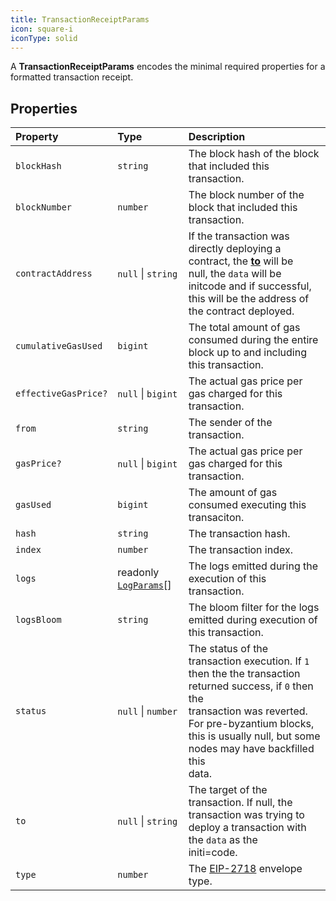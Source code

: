 ```yaml
---
title: TransactionReceiptParams
icon: square-i
iconType: solid
---
```


A **TransactionReceiptParams** encodes the minimal required properties for a formatted transaction receipt.

## Properties

| Property | Type | Description |
| :------ | :------ | :------ |
| `blockHash` | `string` | The block hash of the block that included this transaction. |
| `blockNumber` | `number` | The block number of the block that included this transaction. |
| `contractAddress` | `null` \| `string` | If the transaction was directly deploying a contract, the [**to**](/sdk/content/interfaces/TransactionReceiptParams) will be<br />null, the `data` will be initcode and if successful, this will be the address of the contract deployed. |
| `cumulativeGasUsed` | `bigint` | The total amount of gas consumed during the entire block up to and including this transaction. |
| `effectiveGasPrice?` | `null` \| `bigint` | The actual gas price per gas charged for this transaction. |
| `from` | `string` | The sender of the transaction. |
| `gasPrice?` | `null` \| `bigint` | The actual gas price per gas charged for this transaction. |
| `gasUsed` | `bigint` | The amount of gas consumed executing this transaciton. |
| `hash` | `string` | The transaction hash. |
| `index` | `number` | The transaction index. |
| `logs` | readonly [`LogParams`](/sdk/content/interfaces/LogParams)[] | The logs emitted during the execution of this transaction. |
| `logsBloom` | `string` | The bloom filter for the logs emitted during execution of this transaction. |
| `status` | `null` \| `number` | The status of the transaction execution. If `1` then the the transaction returned success, if `0` then the<br />transaction was reverted. For pre-byzantium blocks, this is usually null, but some nodes may have backfilled this<br />data. |
| `to` | `null` \| `string` | The target of the transaction. If null, the transaction was trying to deploy a transaction with the `data` as the<br />initi=code. |
| `type` | `number` | The [EIP-2718](https://eips.ethereum.org/EIPS/eip-2718) envelope type. |
